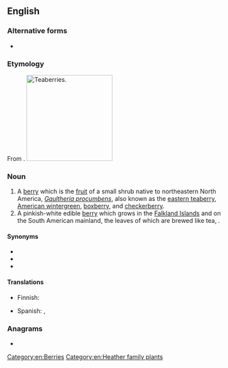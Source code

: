 ==English==

===Alternative forms===
* {{l|en|tea berry}}

{{wikipedia}}
===Etymology===
From {{af|en|tea|berry}}.
[[Image:Gaultheria procumbens.JPG|thumb|right|200px|Teaberries.]]
===Noun===
{{en-noun|teaberries}}

# A [[berry]] which is the [[fruit]] of a small shrub native to northeastern North America, ''[[Gaultheria procumbens]]'', also known as the [[eastern teaberry]], [[American wintergreen]], [[boxberry]], and [[checkerberry]].
# A pinkish-white edible [[berry]] which grows in the [[Falkland Islands]] and on the South American mainland, the leaves of which are brewed like tea, {{taxlink|Myrteola nummularia|species|noshow=1}}.

====Synonyms====
* {{l|en|boxberry}}
* {{l|en|checkerberry}}
* {{l|en|partridgeberry}}

====Translations====
{{trans-top|shrub ''Gaultheria procumbens'' and its berry}}
* Finnish: {{t|fi|lamosalali}}
{{trans-mid}}
* Spanish: {{t|es|gaulteria|f}}, {{t|es|axocopaque|m}}
{{trans-bottom}}

===Anagrams===
* {{anagrams|en|betrayer}}

[[Category:en:Berries]]
[[Category:en:Heather family plants]]
